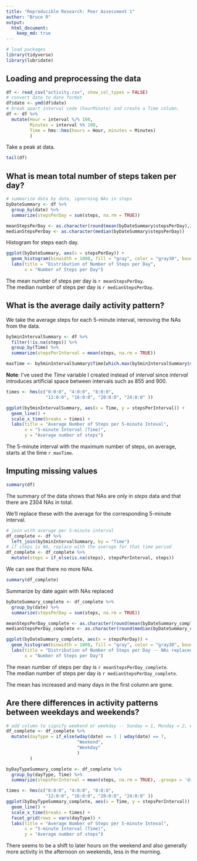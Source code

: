 ```yaml
---
title: "Reproducible Research: Peer Assessment 1"
author: "Bruce R"
output: 
  html_document:
    keep_md: true
---
```


```r
# load packages
library(tidyverse)
library(lubridate)

```


## Loading and preprocessing the data

```r
df <- read_csv("activity.csv", show_col_types = FALSE)
# convert date to date format
df$date <- ymd(df$date)
# break apart interval code (hourMinute) and create a Time column.
df <- df %>% 
  mutate(Hour = interval %/% 100,
         Minutes = interval %% 100,
         Time = hms::hms(hours = Hour, minutes = Minutes)
         )

```

Take a peak at data.

```r
tail(df)
```


## What is mean total number of steps taken per day?

```r
# summarize data by date, ignorning NAs in steps
byDateSummary <- df %>% 
  group_by(date) %>% 
  summarize(stepsPerDay = sum(steps, na.rm = TRUE))

meanStepsPerDay <- as.character(round(mean(byDateSummary$stepsPerDay),2))
medianStepsPerDay <- as.character(median(byDateSummary$stepsPerDay))
```

Histogram for steps each day.

```r
ggplot(byDateSummary, aes(x = stepsPerDay)) +
  geom_histogram(binwidth = 1000, fill = "gray", color = "gray30", boundary = 0) +
  labs(title = "Distribution of Number of Steps per Day",
       x = "Number of Steps per Day")
```

The mean number of steps per day is `r meanStepsPerDay`.  
The median number of steps per day is `r medianStepsPerDay`.

## What is the average daily activity pattern?

We take the average steps for each 5-minute interval, removing the NAs from the data. 

```r
by5minIntervalSummary <- df %>% 
  filter(!is.na(steps)) %>% 
  group_by(Time) %>% 
  summarize(stepsPerInterval = mean(steps, na.rm = TRUE))

maxTime <- by5minIntervalSummary$Time[which.max(by5minIntervalSummary$stepsPerInterval)]

```

**Note**: I've used the *Time* variable I created instead of *interval* since *interval* 
introduces artificial space between intervals such as 855 and 900.

```r
times <- hms(c("0:0:0", "4:0:0", "8:0:0", 
               "12:0:0", "16:0:0", "20:0:0", "24:0:0" ))

ggplot(by5minIntervalSummary, aes(x = Time, y = stepsPerInterval)) +
  geom_line() +
  scale_x_time(breaks = times) +
  labs(title = "Average Number of Steps per 5-minute Inteval",
       x = "5-minute Interval (Time)",
       y = "Average number of steps")

```

The 5-minute interval with the maximum number of steps, on average, starts at the time `r maxTime`.  

## Imputing missing values

```r
summary(df)
```

The summary of the data shows that NAs are only in *steps* data and that there
are 2304 NAs in total.

We'll replace these with the average for the corresponding 5-minute interval.

```r
# join with average per 5-minute interval
df_complete <- df %>% 
  left_join(by5minIntervalSummary, by = "Time")
# if steps is NA, replace with the average for that time period
df_complete <- df_complete %>% 
  mutate(steps = if_else(is.na(steps), stepsPerInterval, steps))
```

We can see that there no more NAs.

```r
summary(df_complete)
```

Summarize by date again with NAs replaced

```r
byDateSummary_complete <- df_complete %>% 
  group_by(date) %>% 
  summarize(stepsPerDay = sum(steps, na.rm = TRUE))

meanStepsPerDay_complete <- as.character(round(mean(byDateSummary_complete$stepsPerDay),2))
medianStepsPerDay_complete <- as.character(round(median(byDateSummary_complete$stepsPerDay)))

```


```r
ggplot(byDateSummary_complete, aes(x = stepsPerDay)) +
  geom_histogram(binwidth = 1000, fill = "gray", color = "gray30", boundary = 0) +
  labs(title = "Distribution of Number of Steps per Day -- NAs replaced",
       x = "Number of Steps per Day")
```

The mean number of steps per day is `r meanStepsPerDay_complete`.  
The median number of steps per day is `r medianStepsPerDay_complete`.

The mean has increased and many days in the first column are gone.

## Are there differences in activity patterns between weekdays and weekends?

```r
# add column to signify weekend or weekday -- Sunday = 1, Monday = 2, etc.
df_complete <- df_complete %>% 
  mutate(dayType = if_else(wday(date) == 1 | wday(date) == 7,
                           "Weekend",
                           "Weekday"
                           )
         )

byDayTypeSummary_complete <- df_complete %>% 
  group_by(dayType, Time) %>% 
  summarize(stepsPerInterval = mean(steps, na.rm = TRUE), .groups = 'drop')
```

```r
times <- hms(c("0:0:0", "4:0:0", "8:0:0", 
               "12:0:0", "16:0:0", "20:0:0", "24:0:0" ))
ggplot(byDayTypeSummary_complete, aes(x = Time, y = stepsPerInterval)) +
  geom_line() +
  scale_x_time(breaks = times) +
  facet_grid(rows = vars(dayType)) +
  labs(title = "Average Number of Steps per 5-minute Inteval",
       x = "5-minute Interval (Time)",
       y = "Average number of steps")
```
 
 There seems to be a shift to later hours on the weekend and also generally more
 activity in the afternoon on weekends, less in the morning.

